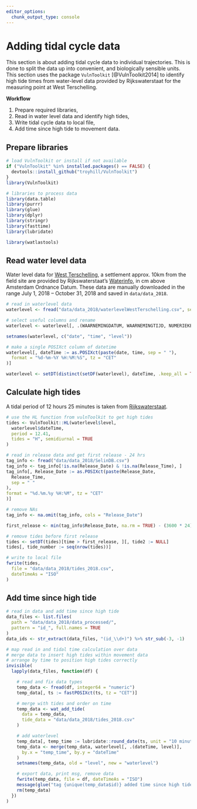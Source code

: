 ```yaml
---
editor_options: 
  chunk_output_type: console
---
```


# Adding tidal cycle data

This section is about adding tidal cycle data to individual trajectories. This is done to split the data up into convenient, and biologically sensible units. This section uses the package `VulnToolkit` [@VulnToolkit2014] to identify high tide times from water-level data provided by Rijkswaterstaat for the measuring point at West Terschelling.

**Workflow**

1. Prepare required libraries,
2. Read in water level data and identify high tides,
3. Write tidal cycle data to local file,
4. Add time since high tide to movement data.

## Prepare libraries

```r
# load VulnToolkit or install if not available
if ("VulnToolkit" %in% installed.packages() == FALSE) {
  devtools::install_github("troyhill/VulnToolkit")
}
library(VulnToolkit)

# libraries to process data
library(data.table)
library(purrr)
library(glue)
library(dplyr)
library(stringr)
library(fasttime)
library(lubridate)

library(watlastools)
```

## Read water level data

Water level data for [West Terschelling](https://waterinfo.rws.nl/#!/details/publiek/waterhoogte-t-o-v-nap/West-Terschelling(WTER)/Waterhoogte___20Oppervlaktewater___20t.o.v.___20Normaal___20Amsterdams___20Peil___20in___20cm), a settlement approx. 10km from the field site are provided by Rijkswaterstaat's [Waterinfo](https://waterinfo.rws.nl/#!/nav/bulkdownload/parameters/Waterhoogten/), in cm above Amsterdam Ordnance Datum. These data are manually downloaded in the range July 1, 2018 -- October 31, 2018 and saved in `data/data_2018`.

```r
# read in waterlevel data
waterlevel <- fread("data/data_2018/waterlevelWestTerschelling.csv", sep = ";")

# select useful columns and rename
waterlevel <- waterlevel[, .(WAARNEMINGDATUM, WAARNEMINGTIJD, NUMERIEKEWAARDE)]

setnames(waterlevel, c("date", "time", "level"))

# make a single POSIXct column of datetime
waterlevel[, dateTime := as.POSIXct(paste(date, time, sep = " "),
  format = "%d-%m-%Y %H:%M:%S", tz = "CET"
)]

waterlevel <- setDT(distinct(setDF(waterlevel), dateTime, .keep_all = TRUE))
```

## Calculate high tides

A tidal period of 12 hours 25 minutes is taken from [Rijkswaterstaat](https://www.rijkswaterstaat.nl/water/waterdata-en-waterberichtgeving/waterdata/getij/index.aspx).

```r
# use the HL function from vulnToolkit to get high tides
tides <- VulnToolkit::HL(waterlevel$level,
  waterlevel$dateTime,
  period = 12.41,
  tides = "H", semidiurnal = TRUE
)

# read in release data and get first release - 24 hrs
tag_info <- fread("data/data_2018/SelinDB.csv")
tag_info <- tag_info[!is.na(Release_Date) & !is.na(Release_Time), ]
tag_info[, Release_Date := as.POSIXct(paste(Release_Date,
  Release_Time,
  sep = " "
),
format = "%d.%m.%y %H:%M", tz = "CET"
)]

# remove NAs
tag_info <- na.omit(tag_info, cols = "Release_Date")

first_release <- min(tag_info$Release_Date, na.rm = TRUE) - (3600 * 24)

# remove tides before first release
tides <- setDT(tides)[time > first_release, ][, tide2 := NULL]
tides[, tide_number := seq(nrow(tides))]
```

```r
# write to local file
fwrite(tides,
  file = "data/data_2018/tides_2018.csv",
  dateTimeAs = "ISO"
)
```

## Add time since high tide

```r
# read in data and add time since high tide
data_files <- list.files(
  path = "data/data_2018/data_processed/",
  pattern = "id_", full.names = TRUE
)
data_ids <- str_extract(data_files, "(id_\\d+)") %>% str_sub(-3, -1)

# map read in and tidal time calculation over data
# merge data to insert high tides within movement data
# arrange by time to position high tides correctly
invisible(
  lapply(data_files, function(df) {

    # read and fix data types
    temp_data <- fread(df, integer64 = "numeric")
    temp_data[, ts := fastPOSIXct(ts, tz = "CET")]

    # merge with tides and order on time
    temp_data <- wat_add_tide(
      data = temp_data,
      tide_data = "data/data_2018/tides_2018.csv"
    )

    # add waterlevel
    temp_data[, temp_time := lubridate::round_date(ts, unit = "10 minute")]
    temp_data <- merge(temp_data, waterlevel[, .(dateTime, level)],
      by.x = "temp_time", by.y = "dateTime"
    )
    setnames(temp_data, old = "level", new = "waterlevel")

    # export data, print msg, remove data
    fwrite(temp_data, file = df, dateTimeAs = "ISO")
    message(glue("tag {unique(temp_data$id)} added time since high tide"))
    rm(temp_data)
  })
)
```

